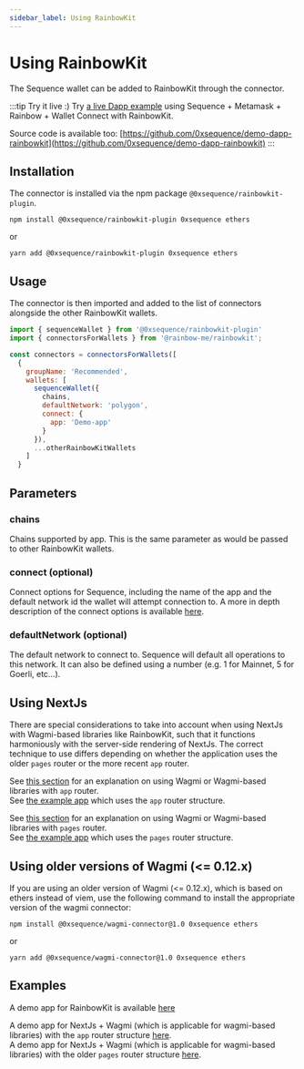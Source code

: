 ```yaml
---
sidebar_label: Using RainbowKit
---
```


# Using RainbowKit

The Sequence wallet can be added to RainbowKit through the connector.

:::tip Try it live :)
Try [a live Dapp example](https://0xsequence.github.io/demo-dapp-rainbowkit/) using Sequence + Metamask + Rainbow + Wallet Connect with RainbowKit.

Source code is available too: [https://github.com/0xsequence/demo-dapp-rainbowkit](https://github.com/0xsequence/demo-dapp-rainbowkit)
:::

## Installation

The connector is installed via the npm package `@0xsequence/rainbowkit-plugin`.

```shell
npm install @0xsequence/rainbowkit-plugin 0xsequence ethers
```

or

```shell
yarn add @0xsequence/rainbowkit-plugin 0xsequence ethers
```

## Usage

The connector is then imported and added to the list of connectors alongside the other RainbowKit wallets.

```js
import { sequenceWallet } from '@0xsequence/rainbowkit-plugin'
import { connectorsForWallets } from '@rainbow-me/rainbowkit';

const connectors = connectorsForWallets([
  {
    groupName: 'Recommended',
    wallets: [
      sequenceWallet({
        chains,
        defaultNetwork: 'polygon',
        connect: {
          app: 'Demo-app'
        }
      }),
      ...otherRainbowKitWallets
    ]
  }

```

## Parameters

### chains

Chains supported by app. This is the same parameter as would be passed to other RainbowKit wallets.

### connect (optional)

Connect options for Sequence, including the name of the app and the default network id the wallet will attempt connection to.
A more in depth description of the connect options is available [here](/solutions/wallets/universal-wallet/examples/connect-wallet#wallet-login-and-connect-options).

### defaultNetwork (optional)

The default network to connect to. Sequence will default all operations to this network. It can also be defined using a number (e.g. 1 for Mainnet, 5 for Goerli, etc...).

## Using NextJs

There are special considerations to take into account when using NextJs with Wagmi-based libraries like RainbowKit, such that it functions harmoniously with the server-side rendering of NextJs.
The correct technique to use differs depending on whether the application uses the older `pages` router or the more recent `app` router.

See [this section](/sdk/typescript/connectors/FAQ#how-do-i-use-a-wallet-library-and-connector-with-nextjs-using-the-app-directory-version-13-and-above-only) for an explanation on using Wagmi or Wagmi-based libraries with `app` router.  
See [the example app](https://github.com/0xsequence/demo-dapp-wagmi-next/tree/use-client-method) which uses the `app` router structure.

See [this section](/sdk/typescript/connectors/FAQ#how-do-i-use-a-wallet-library-and-connector-with-nextjs-using-the-app-directory-version-13-and-above-only) for an explanation on using Wagmi or Wagmi-based libraries with `pages` router.  
See [the example app](https://github.com/0xsequence/demo-dapp-wagmi-next/tree/mount-hook) which uses the `pages` router structure.

## Using older versions of Wagmi (\<\= 0.12.x)

If you are using an older version of Wagmi (\<\= 0.12.x), which is based on ethers instead of viem, use the following command to install the appropriate version of the wagmi connector:

```shell
npm install @0xsequence/wagmi-connector@1.0 0xsequence ethers
```

or

```shell
yarn add @0xsequence/wagmi-connector@1.0 0xsequence ethers
```

## Examples

A demo app for RainbowKit is available [here](https://github.com/0xsequence/demo-dapp-rainbowkit)

A demo app for NextJs + Wagmi (which is applicable for wagmi-based libraries) with the `app` router structure [here](https://github.com/0xsequence/demo-dapp-wagmi-next/tree/use-client-method).  
A demo app for NextJs + Wagmi (which is applicable for wagmi-based libraries) with the older `pages` router structure [here](https://github.com/0xsequence/demo-dapp-wagmi-next/tree/mount-hook).
